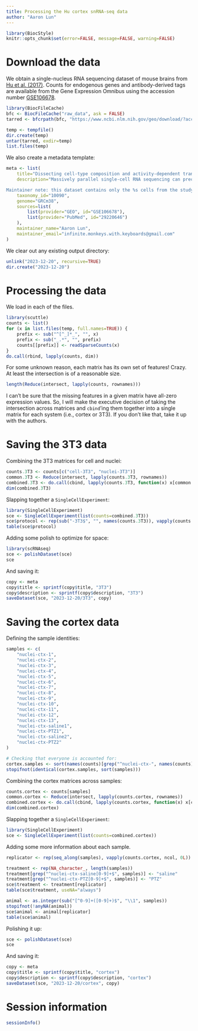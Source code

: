 ```yaml
---
title: Processing the Hu cortex snRNA-seq data
author: "Aaron Lun"
---
```


```r
library(BiocStyle)
knitr::opts_chunk$set(error=FALSE, message=FALSE, warning=FALSE)
```

# Download the data

We obtain a single-nucleus RNA sequencing dataset of mouse brains from [Hu et al. (2017)](https://doi.org/10.1016/j.molcel.2017.11.017).
Counts for endogenous genes and antibody-derived tags are available from the Gene Expression Omnibus
using the accession number [GSE106678](https://www.ncbi.nlm.nih.gov/geo/query/acc.cgi?acc=GSE106678).

```r
library(BiocFileCache)
bfc <- BiocFileCache("raw_data", ask = FALSE)
tarred <- bfcrpath(bfc, "https://www.ncbi.nlm.nih.gov/geo/download/?acc=GSE106678&format=file")

temp <- tempfile()
dir.create(temp)
untar(tarred, exdir=temp)
list.files(temp)
```

We also create a metadata template:

```r
meta <- list(
    title="Dissecting cell-type composition and activity-dependent transcriptional state in mammalian brains by massively parallel single-nucleus RNA-Seq [%s only]",
    description="Massively parallel single-cell RNA sequencing can precisely resolve cellular diversity in a high-throughput manner at low cost, but unbiased isolation of intact single cells from complex tissues, such as adult mammalian brains, is challenging. Here, we integrate sucrose-gradient assisted purification of nuclei with droplet microfluidics to develop a highly scalable single-nucleus RNA-Seq approach (sNucDrop-Seq), which is free of enzymatic dissociation and nuclei sorting. By profiling ~18,000 nuclei isolated from cortical tissues of adult mice, we demonstrate that sNucDrop-Seq not only accurately reveals neuronal and non-neuronal subtype composition with high sensitivity, but also enables in-depth analysis of transient transcriptional states driven by neuronal activity, at single-cell resolution, in vivo.

Maintainer note: this dataset contains only the %s cells from the study.",
    taxonomy_id="10090",
    genome="GRCm38",
    sources=list(
        list(provider="GEO", id="GSE106678"),
        list(provider="PubMed", id="29220646")
    ),
    maintainer_name="Aaron Lun",
    maintainer_email="infinite.monkeys.with.keyboards@gmail.com"
)
```

We clear out any existing output directory:

```r
unlink("2023-12-20", recursive=TRUE)
dir.create("2023-12-20")
```

# Processing the data

We load in each of the files.

```r
library(scuttle)
counts <- list()
for (x in list.files(temp, full.names=TRUE)) {
    prefix <- sub("^[^_]*_", "", x)
    prefix <- sub("_.*", "", prefix)
    counts[[prefix]] <- readSparseCounts(x)
}
do.call(rbind, lapply(counts, dim))
```

For some unknown reason, each matrix has its own set of features!
Crazy.
At least the intersection is of a reasonable size.

```r
length(Reduce(intersect, lapply(counts, rownames)))
```

I can't be sure that the missing features in a given matrix have all-zero expression values.
So, I will make the executive decision of taking the intersection across matrices and `cbind`'ing them together into a single matrix for each system (i.e., cortex or 3T3).
If you don't like that, take it up with the authors.

# Saving the 3T3 data

Combining the 3T3 matrices for cell and nuclei:

```r
counts.3T3 <- counts[c("cell-3T3", "nuclei-3T3")]
common.3T3 <- Reduce(intersect, lapply(counts.3T3, rownames))
combined.3T3 <- do.call(cbind, lapply(counts.3T3, function(x) x[common.3T3,]))
dim(combined.3T3)
```

Slapping together a `SingleCellExperiment`:

```r
library(SingleCellExperiment)
sce <- SingleCellExperiment(list(counts=combined.3T3))
sce$protocol <- rep(sub("-3T3$", "", names(counts.3T3)), vapply(counts.3T3, ncol, 0L))
table(sce$protocol)
```

Adding some polish to optimize for space:

```r
library(scRNAseq)
sce <- polishDataset(sce)
sce
```

And saving it:

```r
copy <- meta
copy$title <- sprintf(copy$title, "3T3")
copy$description <- sprintf(copy$description, "3T3")
saveDataset(sce, "2023-12-20/3T3", copy)
```

# Saving the cortex data

Defining the sample identities:

```r
samples <- c(
    "nuclei-ctx-1",
    "nuclei-ctx-2",
    "nuclei-ctx-3", 
    "nuclei-ctx-4",
    "nuclei-ctx-5",
    "nuclei-ctx-6",
    "nuclei-ctx-7",
    "nuclei-ctx-8",
    "nuclei-ctx-9",
    "nuclei-ctx-10",
    "nuclei-ctx-11",
    "nuclei-ctx-12",
    "nuclei-ctx-13",
    "nuclei-ctx-saline1", 
    "nuclei-ctx-PTZ1", 
    "nuclei-ctx-saline2",
    "nuclei-ctx-PTZ2" 
)

# Checking that everyone is accounted for:
cortex.samples <- sort(names(counts)[grep("^nuclei-ctx-", names(counts))])
stopifnot(identical(cortex.samples, sort(samples)))
```

Combining the cortex matrices across samples:

```r
counts.cortex <- counts[samples]
common.cortex <- Reduce(intersect, lapply(counts.cortex, rownames))
combined.cortex <- do.call(cbind, lapply(counts.cortex, function(x) x[common.cortex,]))
dim(combined.cortex)
```

Slapping together a `SingleCellExperiment`:

```r
library(SingleCellExperiment)
sce <- SingleCellExperiment(list(counts=combined.cortex))
```

Adding some more information about each sample.

```r
replicator <- rep(seq_along(samples), vapply(counts.cortex, ncol, 0L))

treatment <- rep(NA_character_, length(samples))
treatment[grep("^nuclei-ctx-saline[0-9]+$", samples)] <- "saline"
treatment[grep("^nuclei-ctx-PTZ[0-9]+$", samples)] <- "PTZ"
sce$treatment <- treatment[replicator]
table(sce$treatment, useNA="always")

animal <- as.integer(sub("[^0-9]+([0-9]+)$", "\\1", samples))
stopifnot(!anyNA(animal))
sce$animal <- animal[replicator]
table(sce$animal)
```

Polishing it up:

```r
sce <- polishDataset(sce)
sce
```

And saving it:

```r
copy <- meta
copy$title <- sprintf(copy$title, "cortex")
copy$description <- sprintf(copy$description, "cortex")
saveDataset(sce, "2023-12-20/cortex", copy)
```

# Session information {-}

```r
sessionInfo()
```
